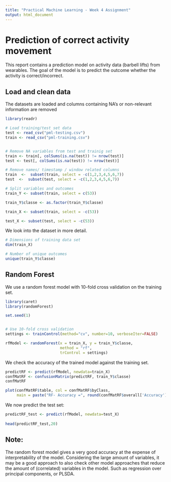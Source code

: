 ```yaml
---
title: "Practical Machine Learning - Week 4 Assignment"
output: html_document
---
```



# Prediction of correct activity movement


This report contains a prediction model on activity data (barbell lifts) from wearables. The goal of the model is to predict the outcome whether the activity is correct/incorrect.


## Load and clean data

The datasets are loaded and columns containing NA's or non-relevant information are removed

```r
library(readr)

# Load training/test set data
test <- read_csv("pml-testing.csv")
train <- read_csv("pml-training.csv")


# Remove NA variables from test and trainig set
train <- train[, colSums(is.na(test)) != nrow(test)]
test <- test[, colSums(is.na(test)) != nrow(test)]

# Remove names/ timestamp / window related columns
train  <-  subset(train, select = -c(1,2,3,4,5,6,7))
test  <-  subset(test, select = -c(1,2,3,4,5,6,7)) 

# Split variables and outcomes
train_Y <- subset(train, select = c(53))

train_Y$classe <- as.factor(train_Y$classe)

train_X <- subset(train, select = -c(53))

test_X <- subset(test, select = -c(53))

```

We look into the dataset in more detail.

```r
# Dimensions of training data set
dim(train_X)

# Number of unique outcomes
unique(train_Y$classe)

```
## Random Forest

We use a random forest model with 10-fold cross validation on the training set.

```r
library(caret)
library(randomForest)

set.seed(1)


# Use 10-fold cross validation
settings <- trainControl(method="cv", number=10, verboseIter=FALSE)

rfModel <- randomForest(x = train_X, y = train_Y$classe,
                        method = "rf",
                        trControl = settings)

```

We check the accuracy of the trained model against the training set.

```r

predictRF <- predict(rfModel, newdata=train_X)
confMatRF <- confusionMatrix(predictRF, train_Y$classe)
confMatRF

plot(confMatRF$table, col = confMatRF$byClass, 
     main = paste("RF- Accuracy =", round(confMatRF$overall['Accuracy'], 2)))


```



We now predict the test set:
```r

predictRF_test <- predict(rfModel, newdata=test_X)
 
head(predictRF_test,20)

```

## Note:

The random forest model gives a very good accuracy at the expense of interpretability of the model.
Considering the large amount of variables, it may be a good approach to also check other model approaches that reduce the amount of (correlated) variables in the model. Such as regression over principal components, or PLSDA.
